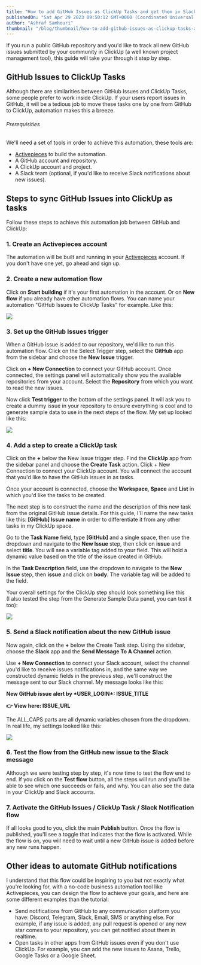 ```yaml
---
title: "How to add GitHub Issues as ClickUp Tasks and get them in Slack (Step by Step)"
publishedOn: "Sat Apr 29 2023 09:50:12 GMT+0000 (Coordinated Universal Time)"
author: "Ashraf Samhouri"
thumbnail: "/blog/thumbnail/how-to-add-github-issues-as-clickup-tasks-and-get-them-in-slack-step-by-step.png"
---
```


If you run a public GitHub repository and you'd like to track all new GitHub issues submitted by your community in ClickUp (a well known project management tool), this guide will take your through it step by step.

GitHub Issues to ClickUp Tasks
------------------------------

Although there are similarities between GitHub Issues and ClickUp Tasks, some people prefer to work inside ClickUp. If your users report issues in GitHub, it will be a tedious job to move these tasks one by one from GitHub to ClickUp, automation makes this a breeze.

###### Prerequisities

We'll need a set of tools in order to achieve this automation, these tools are:

*   [Activepieces](https://cloud.activepieces.com/sign-up) to build the automation.
*   A GitHub account and repository.
*   A ClickUp account and project.
*   A Slack team (optional, if you'd like to receive Slack notifications about new issues).

Steps to sync GitHub Issues into ClickUp as tasks
-------------------------------------------------

Follow these steps to achieve this automation job between GitHub and ClickUp:

### 1\. Create an Activepieces account

The automation will be built and running in your [Activepieces](https://cloud.activepieces.com) account. If you don't have one yet, go ahead and sign up.

### 2\. Create a new automation flow

Click on **Start building** if it's your first automation in the account. Or on **New flow** if you already have other automation flows. You can name your automation "GitHub Issues to ClickUp Tasks" for example. Like this:

![](https://uploads-ssl.webflow.com/62c21c5254de25f99c48bdfe/644cdbf99e93917412e62e43_Screenshot%202023-04-29%20at%2011.55.31.png)

### 3\. Set up the GitHub Issues trigger

When a GitHub issue is added to our repository, we'd like to run this automation flow. Click on the Select Trigger step, select the **GitHub** app from the sidebar and choose the **New Issue** trigger.

Click on **+ New Connection** to connect your GitHub account. Once connected, the settings panel will automatically show you the available repositories from your account. Select the **Repository** from which you want to read the new issues.

Now click **Test trigger** to the bottom of the settings panel. It will ask you to create a dummy issue in your repository to ensure everything is cool and to generate sample data to use in the next steps of the flow. My set up looked like this:

![](https://uploads-ssl.webflow.com/62c21c5254de25f99c48bdfe/644cdd986d55ecd3433af3bd_Screenshot%202023-04-29%20at%2012.04.07.png)

### 4\. Add a step to create a ClickUp task

Click on the **+** below the New Issue trigger step. Find the **ClickUp** app from the sidebar panel and choose the **Create Task** action. Click + New Connection to connect your ClickUp account. You will connect the account that you'd like to have the GitHub issues in as tasks.

Once your account is connected, choose the **Workspace**, **Space** and **List** in which you'd like the tasks to be created.

The next step is to construct the name and the description of this new task from the original GitHub issue details. For this guide, I'll name the new tasks like this: **\[GitHub\] Issue name** in order to differentiate it from any other tasks in my ClickUp space.

Go to the **Task Name** field, type **\[GitHub\]** and a single space, then use the dropdown and navigate to the **New Issue** step, then click on **issue** and select **title**. You will see a variable tag added to your field. This will hold a dynamic value based on the title of the issue created in GitHub.

In the **Task Description** field, use the dropdown to navigate to the **New Issue** step, then **issue** and click on **body**. The variable tag will be added to the field.

Your overall settings for the ClickUp step should look something like this (I also tested the step from the Generate Sample Data panel, you can test it too):

![](https://uploads-ssl.webflow.com/62c21c5254de25f99c48bdfe/644ce2819ad1a66e890fbc3e_Screenshot%202023-04-29%20at%2012.24.50.png)

### 5\. Send a Slack notification about the new GitHub issue

Now again, click on the **+** below the Create Task step. Using the sidebar, choose the **Slack** app and the **Send Message To A Channel** action.

Use **\+ New Connection** to connect your Slack account, select the channel you'd like to receive issues notifications in, and the same way we constructed dynamic fields in the previous step, we'll construct the message sent to our Slack channel. My message looks like this:

**New GitHub issue alert by \*﻿USER\_LOGIN\*: ﻿ISSUE\_TITLE**

**👉 View here: ISSUE\_URL**

The ALL\_CAPS parts are all dynamic variables chosen from the dropdown. In real life, my settings looked like this:

![](https://uploads-ssl.webflow.com/62c21c5254de25f99c48bdfe/644ce554d9f41a6b754ca8a0_Screenshot%202023-04-29%20at%2012.30.11.png)

### 6\. Test the flow from the GitHub new issue to the Slack message

Although we were testing step by step, it's now time to test the flow end to end. If you click on the **Test flow** button, all the steps will run and you'll be able to see which one succeeds or fails, and why. You can also see the data in your ClickUp and Slack accounts.

### 7\. Activate the GitHub Issues / ClickUp Task / Slack Notification flow

If all looks good to you, click the main **Publish** button. Once the flow is published, you'll see a toggle that indicates that the flow is activated. While the flow is on, you will need to wait until a new GitHub issue is added before any new runs happen.

Other ideas to automate GitHub notifications
--------------------------------------------

I understand that this flow could be inspiring to you but not exactly what you're looking for, with a no-code business automation tool like Activepieces, you can design the flow to achieve your goals, and here are some different examples than the tutorial:

*   Send notifications from GitHub to any communication platform you have: Discord, Telegram, Slack, Email, SMS or anything else. For example, if any issue is added, any pull request is opened or any new star comes to your repository, you can get notified about them in realtime.
*   Open tasks in other apps from GitHub issues even if you don't use ClickUp. For example, you can add the new issues to Asana, Trello, Google Tasks or a Google Sheet.

